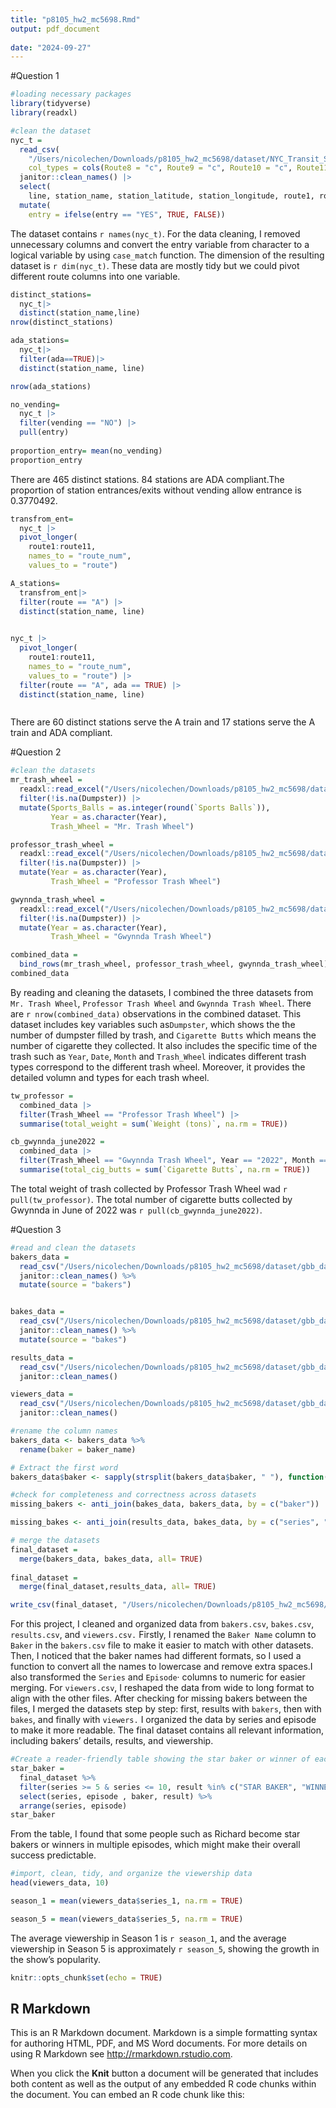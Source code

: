 ```yaml
---
title: "p8105_hw2_mc5698.Rmd"
output: pdf_document
  
date: "2024-09-27"
---
```


#Question 1
```r
#loading necessary packages
library(tidyverse)
library(readxl)
```

```r
#clean the dataset
nyc_t = 
  read_csv(
    "/Users/nicolechen/Downloads/p8105_hw2_mc5698/dataset/NYC_Transit_Subway_Entrance_And_Exit_Data.csv",
    col_types = cols(Route8 = "c", Route9 = "c", Route10 = "c", Route11 = "c")) |> 
  janitor::clean_names() |> 
  select(
    line, station_name, station_latitude, station_longitude, route1, route2, route3, route4, route5, route6, route7, route8, route9, route10,route11, entry, vending, entrance_type, ada) |> 
  mutate(
    entry = ifelse(entry == "YES", TRUE, FALSE))
```

The dataset contains `r names(nyc_t)`. For the data cleaning, I removed unnecessary columns and convert the entry variable from character to a logical variable by using `case_match` function. The dimension of the resulting dataset is `r dim(nyc_t)`. These data are mostly tidy but we could pivot different route columns into one variable. 
```r
distinct_stations=
  nyc_t|>
  distinct(station_name,line)
nrow(distinct_stations)
```
```r
ada_stations=
  nyc_t|>
  filter(ada==TRUE)|>
  distinct(station_name, line)

nrow(ada_stations)
```
```r
no_vending=
  nyc_t |>
  filter(vending == "NO") |>
  pull(entry)
 
proportion_entry= mean(no_vending)
proportion_entry
```

There are 465 distinct stations. 84 stations are ADA compliant.The proportion of station entrances/exits without vending allow entrance is 0.3770492. 

```r
transfrom_ent=
  nyc_t |> 
  pivot_longer(
    route1:route11,
    names_to = "route_num",
    values_to = "route")

A_stations=
  transfrom_ent|>
  filter(route == "A") |> 
  distinct(station_name, line) 
  

nyc_t |> 
  pivot_longer(
    route1:route11,
    names_to = "route_num",
    values_to = "route") |> 
  filter(route == "A", ada == TRUE) |> 
  distinct(station_name, line)



```
There are 60 distinct stations serve the A train and 17 stations serve the A train and ADA compliant.

#Question 2
```r
#clean the datasets
mr_trash_wheel = 
  readxl::read_excel("/Users/nicolechen/Downloads/p8105_hw2_mc5698/dataset/202409TrashWheelCollectionData.xlsx", sheet = "Mr. Trash Wheel", range = "A2:N655") |> 
  filter(!is.na(Dumpster)) |> 
  mutate(Sports_Balls = as.integer(round(`Sports Balls`)),
         Year = as.character(Year),
         Trash_Wheel = "Mr. Trash Wheel")

professor_trash_wheel = 
  readxl::read_excel("/Users/nicolechen/Downloads/p8105_hw2_mc5698/dataset/202409TrashWheelCollectionData.xlsx", sheet = "Professor Trash Wheel", skip = 1) |> 
  filter(!is.na(Dumpster)) |> 
  mutate(Year = as.character(Year),
         Trash_Wheel = "Professor Trash Wheel")

gwynnda_trash_wheel = 
  readxl::read_excel("/Users/nicolechen/Downloads/p8105_hw2_mc5698/dataset/202409TrashWheelCollectionData.xlsx", sheet = "Gwynnda Trash Wheel", skip = 1) |> 
  filter(!is.na(Dumpster)) |> 
  mutate(Year = as.character(Year),
         Trash_Wheel = "Gwynnda Trash Wheel")

combined_data = 
  bind_rows(mr_trash_wheel, professor_trash_wheel, gwynnda_trash_wheel)
combined_data
```

By reading and cleaning the datasets, I combined the three datasets from `Mr. Trash Wheel`, `Professor Trash Wheel` and `Gwynnda Trash Wheel`. There are `r nrow(combined_data)` observations in the combined dataset. This dataset includes key variables such as`Dumpster`, which shows the the number of dumpster filled by trash, and `Cigarette Butts` which means the number of cigarette they collected. It also includes the specific time of the trash such as `Year`, `Date`, `Month` and `Trash_Wheel` indicates different trash types correspond to the different trash wheel. Moreover, it provides the detailed volumn and types for each trash wheel. 

```r
tw_professor = 
  combined_data |> 
  filter(Trash_Wheel == "Professor Trash Wheel") |> 
  summarise(total_weight = sum(`Weight (tons)`, na.rm = TRUE))
```

```r
cb_gwynnda_june2022 = 
  combined_data |> 
  filter(Trash_Wheel == "Gwynnda Trash Wheel", Year == "2022", Month == "June") |> 
  summarise(total_cig_butts = sum(`Cigarette Butts`, na.rm = TRUE))
```
The total weight of trash collected by Professor Trash Wheel wad  `r pull(tw_professor)`. The total number of cigarette butts collected by Gwynnda in June of 2022 was `r pull(cb_gwynnda_june2022)`.

#Question 3
```r
#read and clean the datasets
bakers_data = 
  read_csv("/Users/nicolechen/Downloads/p8105_hw2_mc5698/dataset/gbb_datasets/bakers.csv") |>
  janitor::clean_names() %>%
  mutate(source = "bakers")


bakes_data = 
  read_csv("/Users/nicolechen/Downloads/p8105_hw2_mc5698/dataset/gbb_datasets/bakes.csv") |>
  janitor::clean_names() %>%
  mutate(source = "bakes")

results_data = 
  read_csv("/Users/nicolechen/Downloads/p8105_hw2_mc5698/dataset/gbb_datasets/results.csv", skip = 2) |>
  janitor::clean_names()

viewers_data = 
  read_csv("/Users/nicolechen/Downloads/p8105_hw2_mc5698/dataset/gbb_datasets/viewers.csv") |>
  janitor::clean_names() 
```

```r
#rename the column names
bakers_data <- bakers_data %>%
  rename(baker = baker_name)

# Extract the first word 
bakers_data$baker <- sapply(strsplit(bakers_data$baker, " "), function(x) x[1])
```

```r
#check for completeness and correctness across datasets 
missing_bakers <- anti_join(bakes_data, bakers_data, by = c("baker"))

missing_bakes <- anti_join(results_data, bakes_data, by = c("series", "episode", "baker"))

```

```r

# merge the datasets
final_dataset =
  merge(bakers_data, bakes_data, all= TRUE)
  
final_dataset =
  merge(final_dataset,results_data, all= TRUE)

```

```r
write_csv(final_dataset, "/Users/nicolechen/Downloads/p8105_hw2_mc5698/dataset/gbb_datasets/final_dataset.csv")
```
For this project, I cleaned and organized data from `bakers.csv`, `bakes.csv`, `results.csv`, and `viewers.csv.` Firstly, I renamed the `Baker Name` column to `Baker` in the `bakers.csv` file to make it easier to match with other datasets. Then, I noticed that the baker names had different formats, so I used a function to convert all the names to lowercase and remove extra spaces.I also transformed the `Series` and `Episode`· columns to numeric for easier merging. For `viewers.csv`, I reshaped the data from wide to long format to align with the other files.
After checking for missing bakers between the files, I merged the datasets step by step: first, results with `bakers`, then with `bakes`, and finally with `viewers.` I organized the data by series and episode to make it more readable. The final dataset contains all relevant information, including bakers' details, results, and viewership.

```r
#Create a reader-friendly table showing the star baker or winner of each episode in Seasons 5 through 10
star_baker =
  final_dataset %>%
  filter(series >= 5 & series <= 10, result %in% c("STAR BAKER", "WINNER")) %>%
  select(series, episode , baker, result) %>%
  arrange(series, episode)
star_baker
```
From the table, I found that some people such as Richard become star bakers or winners in multiple episodes, which might make their overall success predictable.
```r
#import, clean, tidy, and organize the viewership data
head(viewers_data, 10)

season_1 = mean(viewers_data$series_1, na.rm = TRUE)

season_5 = mean(viewers_data$series_5, na.rm = TRUE)

```
The average viewership in Season 1 is  `r season_1`, and the average viewership in Season 5 is approximately `r season_5`, showing the growth in the show’s popularity.


```r
knitr::opts_chunk$set(echo = TRUE)
```


## R Markdown

This is an R Markdown document. Markdown is a simple formatting syntax for authoring HTML, PDF, and MS Word documents. For more details on using R Markdown see <http://rmarkdown.rstudio.com>.

When you click the **Knit** button a document will be generated that includes both content as well as the output of any embedded R code chunks within the document. You can embed an R code chunk like this:

